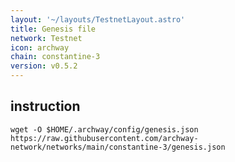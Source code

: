 ```yaml
---
layout: '~/layouts/TestnetLayout.astro'
title: Genesis file
network: Testnet
icon: archway
chain: constantine-3
version: v0.5.2
---
```

## instruction

```
wget -O $HOME/.archway/config/genesis.json https://raw.githubusercontent.com/archway-network/networks/main/constantine-3/genesis.json
```
